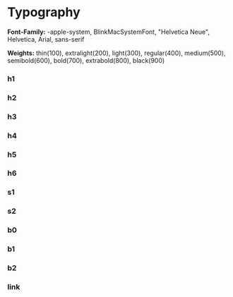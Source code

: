 

<Meta title="Design System/Typography" />

# Typography

**Font-Family:** -apple-system, BlinkMacSystemFont, "Helvetica Neue", Helvetica, Arial, sans-serif

**Weights:** thin(100), extralight(200), light(300), regular(400), medium(500), semibold(600), bold(700), extrabold(800), black(900)

### h1

<Typeset
  fontFamily={typography.family}
  fontSizes={[Number(typography.size.h1)]}
  fontWeight={typography.weight.semibold}
  sampleText={dummy.sampleText}
/>

### h2

<Typeset
  fontFamily={typography.family}
  fontSizes={[Number(typography.size.h2)]}
  fontWeight={typography.weight.semibold}
  sampleText={dummy.sampleText}
/>

### h3

<Typeset
  fontFamily={typography.family}
  fontSizes={[Number(typography.size.h3)]}
  fontWeight={typography.weight.semibold}
  sampleText={dummy.sampleText}
/>

### h4

<Typeset
  fontFamily={typography.family}
  fontSizes={[Number(typography.size.h4)]}
  fontWeight={typography.weight.semibold}
  sampleText={dummy.sampleText}
/>

### h5

<Typeset
  fontFamily={typography.family}
  fontSizes={[Number(typography.size.h5)]}
  fontWeight={typography.weight.semibold}
  sampleText={dummy.sampleText}
/>

### h6

<Typeset
  fontFamily={typography.family}
  fontSizes={[Number(typography.size.h6)]}
  fontWeight={typography.weight.semibold}
  sampleText={dummy.sampleText}
/>

### s1

<Typeset
  fontFamily={typography.family}
  fontSizes={[Number(typography.size.s1)]}
  fontWeight={typography.weight.regular}
  sampleText={dummy.sampleText}
/>

### s2

<Typeset
  fontFamily={typography.family}
  fontSizes={[Number(typography.size.s2)]}
  fontWeight={typography.weight.medium}
  sampleText={dummy.sampleText}
/>

### b0

<Typeset
  fontFamily={typography.family}
  fontSizes={[Number(typography.size.b0)]}
  fontWeight={typography.weight.semibold}
  sampleText={dummy.sampleText}
/>

### b1

<Typeset
  fontFamily={typography.family}
  fontSizes={[Number(typography.size.b1)]}
  fontWeight={typography.weight.regular}
  sampleText={dummy.sampleText}
/>

### b2

<Typeset
  fontFamily={typography.family}
  fontSizes={[Number(typography.size.b2)]}
  fontWeight={typography.weight.regular}
  sampleText={dummy.sampleText}
/>

### link

<Typeset
  fontFamily={typography.family}
  fontSizes={[Number(typography.size.link)]}
  fontWeight={typography.weight.regular}
  sampleText={dummy.sampleText}
/>
